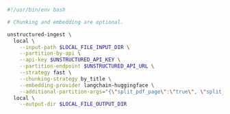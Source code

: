 ```bash CLI
#!/usr/bin/env bash

# Chunking and embedding are optional.

unstructured-ingest \
  local \
    --input-path $LOCAL_FILE_INPUT_DIR \
    --partition-by-api \
    --api-key $UNSTRUCTURED_API_KEY \
    --partition-endpoint $UNSTRUCTURED_API_URL \
    --strategy fast \
    --chunking-strategy by_title \
    --embedding-provider langchain-huggingface \
    --additional-partition-args="{\"split_pdf_page\":\"true\", \"split_pdf_allow_failed\":\"true\", \"split_pdf_concurrency_level\": 15}" \
  local \
    --output-dir $LOCAL_FILE_OUTPUT_DIR
```
